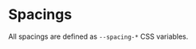 

<Meta title='Tokens/Spacings' />

# Spacings

All spacings are defined as `--spacing-*` CSS variables.

<Table
  headers={['Size', 'Variable']}
  rows={[
    ['4px', 'var(--spacing-xxsmall)'],
    ['8px', 'var(--spacing-xsmall)'],
    ['12px', 'var(--spacing-small)'],
    ['16px', 'var(--spacing-base)'],
    ['20px', 'var(--spacing-medium)'],
    ['24px', 'var(--spacing-large)'],
    ['28px', 'var(--spacing-xlarge)'],
    ['32px', 'var(--spacing-xxlarge)'],
    ['40px', 'var(--spacing-xxxlarge)'],
    ['48px', 'var(--spacing-xxxxlarge)'],
    ['64px', 'var(--spacing-giant)'],
    ['80px', 'var(--spacing-xgiant)'],
  ]}
/>

